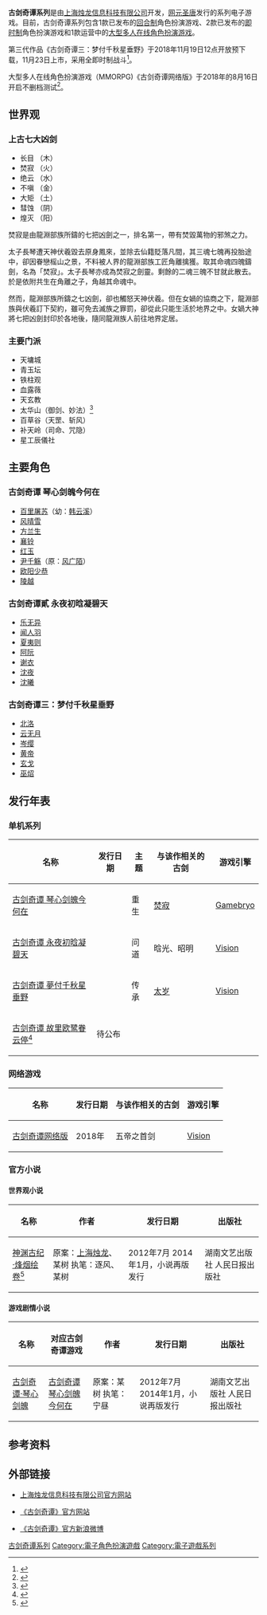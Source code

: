 {{otheruses|古剑奇谭 (消歧义)}}
{{Infobox VG series
| title =古剑奇谭系列
| image =
| caption =
| genre =[[角色扮演游戏|角色扮演]]
| developer =[[上海烛龙|上海烛龙]]
| publisher =[[网元圣唐|网元圣唐]]
| creator =
| writer =
| artist =
| composer =
| platform =[[Windows|Windows]]
| first release version =[[古剑奇谭_琴心剑魄今何在|古剑奇谭 琴心剑魄今何在]]
| first release date ={{Start date|2010|7|10}}
| latest release version =[[古剑奇谭_梦付千秋星垂野|古剑奇谭 梦付千秋星垂野]]
| latest release date =
| spinoffs =
}}

'''古剑奇谭系列'''是由[[上海烛龙|上海烛龙信息科技有限公司]]开发，[[网元圣唐|网元圣唐]]发行的系列电子游戏。目前，古剑奇谭系列包含1款已发布的[[回合制|回合制]]角色扮演游戏、2款已发布的[[即时制|即时制]]角色扮演游戏和1款运营中的[[大型多人在线角色扮演游戏|大型多人在线角色扮演游戏]]。

第三代作品《古剑奇谭三：梦付千秋星垂野》于2018年11月19日12点开放预下载，11月23日上市，采用全即时制战斗<ref>{{Cite web |url=http://gjqt3.wangyuan.com/2018/11/16/001021.shtml |title=梦想与传承 《古剑奇谭三》中的传统文化元素一赏 |access-date=2019-01-16 |archive-date=2019-06-09 |archive-url=https://web.archive.org/web/20190609064219/http://gjqt3.wangyuan.com/2018/11/16/001021.shtml |dead-url=no }}</ref>。

大型多人在线角色扮演游戏（MMORPG)《古剑奇谭网络版》于2018年的8月16日开启不删档测试<ref>{{Cite web |url=http://gjol.wangyuan.com/2018/08/08/003245.shtml |title=“时光铸古剑，携手共华年” 《古剑奇谭》品牌发布会于上海举行 |access-date=2019-01-16 |archive-date=2019-12-10 |archive-url=https://web.archive.org/web/20191210054501/http://gjol.wangyuan.com/2018/08/08/003245.shtml |dead-url=no }}</ref>。

== 世界观 ==
=== 上古七大凶剑 ===
* 长目 （木）
* 焚寂 （火）
* 绝云 （水）
* 不嗔 （金）
* 大矩 （土）
* 彗蚀 （阴）
* 煌灭 （阳）
焚寂是由龍淵部族所鑄的七把凶劍之一，排名第一，帶有焚毀萬物的邪煞之力。

太子長琴遭天神伏羲毀去原身鳳來，並除去仙籍貶落凡間，其三魂七魄再投胎途中，卻因眷戀榣山之景，不料被人界的龍淵部族工匠角離擒獲。取其命魂四魄鑄劍，名為「焚寂」。太子長琴亦成為焚寂之劍靈。剩餘的二魂三魄不甘就此散去。於是依附共生在角離之子，角越其命魂中。

然而，龍淵部族所鑄之七凶劍，卻也觸怒天神伏羲。但在女媧的協商之下，龍淵部族與伏羲訂下契約，雖可免去滅族之罪罰，卻從此只能生活於地界之中。女媧大神將七把凶劍封印於各地後，隨同龍淵族人前往地界定居。

=== 主要门派 ===
* 天墉城
* 青玉坛
* 铁柱观
* 血露薇
* 天玄教
* 太华山（御剑、妙法）<ref>{{cite web | url=http://gjqt.gamebar.com/gj2/2013/03/29/000950.shtml | title=巍巍太华 《古剑奇谭二》迎宣动曝光男二门派 | publisher=古剑奇谭 | date=2013-03-29 | accessdate=2013-04-06 | language=zh-cn | archive-date=2014-08-20 | archive-url=https://web.archive.org/web/20140820115106/http://gjqt.gamebar.com/gj2/2013/03/29/000950.shtml | dead-url=no }}</ref>
* 百草谷（天罡、斩风）
* 补天岭（司命、咒隐）
* 星工辰儀社

==主要角色==
{{main|古剑奇谭角色列表}}
===古剑奇谭 琴心剑魄今何在===
*[[古剑奇谭角色列表#百里屠苏|百里屠苏]]（幼：[[古剑奇谭角色列表#韩云溪|韩云溪]]）
*[[古剑奇谭角色列表#风晴雪|风晴雪]]
*[[古剑奇谭角色列表#方兰生|方兰生]]
*[[古剑奇谭角色列表#襄铃|襄铃]]
*[[古剑奇谭角色列表#红玉|红玉]]
*[[古剑奇谭角色列表#尹千觞|尹千觞]]（原：[[古剑奇谭角色列表#风广陌|风广陌]]）
*[[古剑奇谭角色列表#欧阳少恭|欧阳少恭]]
*[[古剑奇谭角色列表#陵越|陵越]]

===古剑奇谭貳 永夜初晗凝碧天===
*[[古剑奇谭角色列表#乐无异|乐无异]]
*[[古剑奇谭角色列表#闻人羽|闻人羽]]
*[[古剑奇谭角色列表#夏夷则|夏夷则]]
*[[古剑奇谭角色列表#阿阮|阿阮]]
*[[古剑奇谭角色列表#谢衣|谢衣]]
*[[古剑奇谭角色列表#沈夜|沈夜]]
*[[古剑奇谭角色列表#沈曦|沈曦]]

===古剑奇谭三：梦付千秋星垂野===
*[[古剑奇谭角色列表#北洛|北洛]]
*[[古剑奇谭角色列表#云无月|云无月]]
*[[古剑奇谭角色列表#岑缨|岑缨]]
*[[古剑奇谭角色列表#黄帝|黄帝]]
*[[古剑奇谭角色列表#玄戈|玄戈]]
*[[古劍奇譚角色列表#巫炤|巫炤]]

==发行年表==
===单机系列===
{| class="wikitable"
|-
! 名称 !! 发行日期 !! 主题 !! 与该作相关的古剑 !! 游戏引擎
|-
| [[古剑奇谭_琴心剑魄今何在|古剑奇谭 琴心剑魄今何在]]
| {{vgr |CN|2010年7月10日 |HK|2010年12月24日 |TW|2011年1月31日}}
| 重生
| [[焚寂|焚寂]]
| [[Gamebryo|Gamebryo]]
|-
| [[古劍奇譚二：永夜初晗凝碧天|古剑奇谭 永夜初晗凝碧天]]
| {{vgr |CN|2013年8月18日 |TWHK|2013年8月18日}}
| 问道
| 晗光、昭明
| [[Vision|Vision]]
|-
| [[古剑奇谭三：梦付千秋星垂野|古剑奇谭 夢付千秋星垂野]]
| {{vgr |CN|2018年11月23日  |TWHK|2019年11月15日}}
| 传承
| [[太岁|太岁]]
| [[Vision|Vision]]
|-
|[[古剑奇谭_故里欧鹭眷云停|古剑奇谭 故里欧鹭眷云停]]<ref>{{Cite web|title=烛龙提交了《古剑奇谭：故里欧鹭眷云停》的商标注册申请 -- 来自游研社|url=https://www.yystv.cn/n/953173|access-date=2022-05-23|work=www.yystv.cn}}</ref>
|待公布
|
|
|
|}

===网络游戏===
{| class="wikitable"
|-
!  名称 !! 发行日期 !! 与该作相关的古剑 !! 游戏引擎
|-
| [[古剑奇谭Online|古剑奇谭网络版]]
| 2018年
| 五帝之首剑
| [[Vision|Vision]]
|}

===官方小说===
====世界观小说====
{| class="wikitable"
|-
!  名称 !! 作者 !! 发行日期 !! 出版社
|-
| [[神渊古纪·烽烟绘卷|神渊古纪·烽烟绘卷]]<ref>{{cite web | url=http://gjqt.gamebar.com/2012/06/29/000844.shtml | title=墨芳书香《古剑奇谭》两部小说七月上市 | publisher=古剑奇谭 | date=2012-06-29 | accessdate=2013-04-05 | language=zh-cn | archive-date=2014-01-13 | archive-url=https://web.archive.org/web/20140113160430/http://gjqt.gamebar.com/2012/06/29/000844.shtml | dead-url=no }}</ref>
| 原案：[[上海烛龙|上海烛龙]]、某树
执笔：逐风、某树
| 2012年7月
2014年1月，小说再版发行
| 湖南文艺出版社
人民日报出版社
|}

====游戏剧情小说====
{| class="wikitable"
|-
!  名称 !! 对应古剑奇谭游戏 !! 作者 !! 发行日期 !! 出版社
|-
| [[古剑奇谭·琴心剑魄|古剑奇谭·琴心剑魄]]
| [[古剑奇谭_琴心剑魄今何在|古剑奇谭 琴心剑魄今何在]]
| 原案：某树
执笔：宁昼
| 2012年7月
2014年1月，小说再版发行
| 湖南文艺出版社
人民日报出版社
|}

==参考资料==
{{Reflist}}

==外部链接==
*{{zh-cn}}[http://www.aurogon.com 上海烛龙信息科技有限公司官方网站]{{Wayback|url=http://www.aurogon.com/ |date=20201028165303 }}
*{{zh-cn}}[http://gjqt.gamebar.com 《古剑奇谭》官方网站] {{Wayback|url=http://gjqt.gamebar.com/ |date=20160805042944 }}
*{{zh-cn}}[http://weibo.com/gujianqitan 《古剑奇谭》官方新浪微博] {{Wayback|url=http://weibo.com/gujianqitan |date=20191215024551 }}

{{古剑奇谭系列}}
[[Category:古剑奇谭系列|]]
[[Category:電子角色扮演遊戲|Category:電子角色扮演遊戲]]
[[Category:電子遊戲系列|Category:電子遊戲系列]]